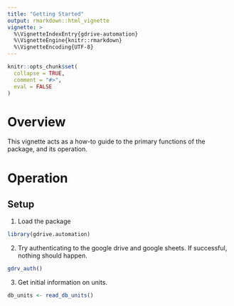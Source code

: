 ```yaml
---
title: "Getting Started"
output: rmarkdown::html_vignette
vignette: >
  %\VignetteIndexEntry{gdrive-automation}
  %\VignetteEngine{knitr::rmarkdown}
  %\VignetteEncoding{UTF-8}
---
```


```r
knitr::opts_chunk$set(
  collapse = TRUE,
  comment = "#>", 
  eval = FALSE
)
```

# Overview

This vignette acts as a how-to guide to the primary functions of the package, and its operation.

# Operation

## Setup

1. Load the package

```r
library(gdrive.automation)
```

2. Try authenticating to the google drive and google sheets. If successful, nothing should happen.

```r
gdrv_auth()
```

3. Get initial information on units.

```r
db_units <- read_db_units()
```


